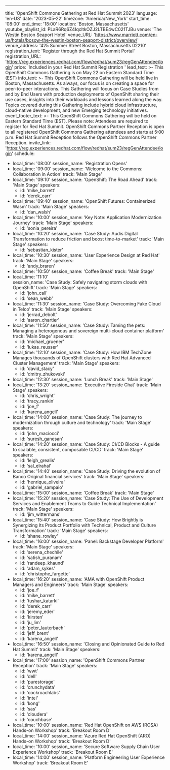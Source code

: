 ---
title: 'OpenShift Commons Gathering at Red Hat Summit 2023'
language: 'en-US'
date: '2023-05-22'
timezone: 'America/New_York'
start_time: '08:00'
end_time: '18:00'
location: 'Boston, Massachusetts'
youtube_playlist_id: PLaR6Rq6Z4IqcltkOZJ2LTBE4wC021TJBu
venue: 'The Westin Boston Seaport Hotel'
venue_URL: 'https://www.marriott.com/en-us/hotels/bosow-the-westin-boston-seaport-district/overview/'
venue_address: '425 Summer Street Boston, Massachusetts 02210'
registration_text: 'Register through the Red Hat Summit Portal'
registration_URL: 'https://reg.experiences.redhat.com/flow/redhat/sum23/regGenAttendee/login'
price: 'Included in your Red Hat Summit Registration '
lead_text: >-
  This OpenShift Commons Gathering is on May 22 on Eastern Standard Time (EST)
info_text: >-
  This OpenShift Commons Gathering will be held live in Boston, Massachusetts. As always, our focus is on creating a space for peer-to-peer interactions. This Gathering will focus on Case Studies from and by End Users with production deployments of OpenShift sharing their use cases, insights into their workloads and lessons learned along the way. Topics covered during this Gathering include hybrid cloud infrastructure, cloud-native development, and new Emerging technology initiatives.
event_footer_text: >-
  This OpenShift Commons Gathering will be held on Eastern Standard Time (EST). Please note: Attendees are required to register for Red Hat Summit. OpenShift Commons Partner Reception is open to all registered OpenShift Commons Gathering attendees and starts at 5:00 p.m. Red Hat Summit Reception follows the OpenShift Commons Partner Reception.
invite_link: 'https://reg.experiences.redhat.com/flow/redhat/sum23/regGenAttendee/login'
schedule:
  - local_time: '08:00'
    session_name: 'Registration Opens'
  - local_time: '09:00'
    session_name: 'Welcome to the Commons: Collaboration in Action'
    track: 'Main Stage'
  - local_time: '09:10'
    session_name: 'OpenShift: The Road Ahead'
    track: 'Main Stage'
    speakers:
      - id: 'mike_barrett'
      - id: 'derek_carr'
  - local_time: '09:40'
    session_name: 'OpenShift Futures: Containerized Wasm'
    track: 'Main Stage'
    speakers:
      - id: 'dan_walsh'
  - local_time: '10:00'
    session_name: 'Key Note: Application Modernization Journey'
    track: 'Main Stage'
    speakers:
      - id: 'sonia_pereira'
  - local_time: '10:20'
    session_name: 'Case Study: Audis Digital Transformation to reduce friction and boost time-to-market'
    track: 'Main Stage'
    speakers:
      - id: 'sebastian_kister'
  - local_time: '10:30'
    session_name: 'User Experience Design at Red Hat'
    track: 'Main Stage'
    speakers:
      - id: 'andy_braren'
  - local_time: '10:50'
    session_name: 'Coffee Break'
    track: 'Main Stage'  
  - local_time: '11:10'  
    session_name: 'Case Study: Safely navigating storm clouds with OpenShift'
    track: 'Main Stage'
    speakers:
      - id: 'john_call'
      - id: 'sean_webb'
  - local_time: '11:30'
    session_name: 'Case Study: Overcoming Fake Cloud in Telco'
    track: 'Main Stage'
    speakers:
      - id: 'jerrad_debolt'
      - id: 'aaron_chartier'
  - local_time: '11:50'
    session_name: 'Case Study: Taming the pets: Managing a heterogenous and sovereign multi-cloud container platform'
    track: 'Main Stage'
    speakers:
      - id: 'michael_gruener'
      - id: 'lukas_reusser'
  - local_time: '12:10'
    session_name: 'Case Study: How IBM TechZone Manages thousands of OpenShift clusters with Red Hat Advanced Cluster Management'
    track: 'Main Stage'
    speakers:
      - id: 'david_stacy'
      - id: 'dmitry_zhukovski'
  - local_time: '12:30'
    session_name: 'Lunch Break'
    track: 'Main Stage'
  - local_time: '13:20'
    session_name: 'Executive Fireside Chat'
    track: 'Main Stage'
    speakers:
      - id: 'chris_wright'
      - id: 'tracy_rankin'
      - id: 'joe_f'
      - id: 'karena_angell'
  - local_time: '14:00'
    session_name: 'Case Study: The journey to modernization through culture and technology'
    track: 'Main Stage'
    speakers:
      - id: 'john_maciocci'
      - id: 'suresh_ganesan'
  - local_time: '14:20'
    session_name: 'Case Study: CI/CD Blocks - A guide to scalable, consistent, composable CI/CD'
    track: 'Main Stage'
    speakers:
      - id: 'leigh_grealis'
      - id: 'sal_elrahal'
  - local_time: '14:40'
    session_name: 'Case Study: Driving the evolution of Banco Original financial services'
    track: 'Main Stage'
    speakers:
      - id: 'henrique_oliveira'
      - id: 'gabriel_sampaio'
  - local_time: '15:00'
    session_name: 'Coffee Break'
    track: 'Main Stage'
  - local_time: '15:20'
    session_name: 'Case Study: The Use of Development Services and Enablement Teams to Guide Technical Implementation'
    track: 'Main Stage'
    speakers:
      - id: 'jim_wittermans'
  - local_time: '15:40'
    session_name: 'Case Study: How Brightly is Synergizing Its Product Portfolio with Technical, Product and Culture Transformation'
    track: 'Main Stage'
    speakers:
      - id: 'shane_rowley'
  - local_time: '16:00'
    session_name: 'Panel: Backstage Developer Platform'
    track: 'Main Stage'
    speakers:
      - id: 'serena_chechile'
      - id: 'satish_puranam'
      - id: 'randeep_khaund'
      - id: 'adam_sykes'
      - id: 'christophe_fargette'
  - local_time: '16:20'
    session_name: 'AMA with OpenShift Product Managers and Engineers'
    track: 'Main Stage'
    speakers: 
      - id: 'joe_f'
      - id: 'mike_barrett'
      - id: 'tushar_katarki'
      - id: 'derek_carr'
      - id: 'jeremy_eder'
      - id: 'kirsten'
      - id: 'ju_lim'
      - id: 'peter_lauterbach'
      - id: 'jeff_brent'
      - id: 'karena_angell'
  - local_time: '16:50'
    session_name: 'Closing and Opinionated Guide to Red Hat Summit'
    track: 'Main Stage'
    speakers:
      - id: 'karena_angell'
  - local_time: '17:00'
    session_name: 'OpenShift Commons Partner Reception'
    track: 'Main Stage'
    speakers:
      - id: 'wwt'
      - id: 'dell'
      - id: 'purestorage'
      - id: 'crunchydata'
      - id: 'cockroachlabs'
      - id: 'intel'
      - id: 'kong'
      - id: 'sas'
      - id: 'cloudera'
      - id: 'couchbase'
  - local_time: '10:00'
    session_name: 'Red Hat OpenShift on AWS (ROSA) Hands-on Workshop'
    track: 'Breakout Room D'
  - local_time: '14:00'
    session_name: 'Azure Red Hat OpenShift (ARO) Hands-on Workshop'
    track: 'Breakout Room D'
  - local_time: '10:00'
    session_name: 'Secure Software Supply Chain User Experience Workshop'
    track: 'Breakout Room E'
  - local_time: '14:00'
    session_name: 'Platform Engineering User Experience Workshop'
    track: 'Breakout Room E'
